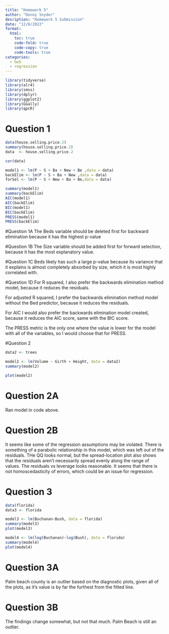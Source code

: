 ---
title: "Homework 5"
author: "Donny Snyder"
desription: "Homework 5 Submission"
date: "12/8/2022"
format:
  html:
    toc: true
    code-fold: true
    code-copy: true
    code-tools: true
categories:
  - hw5
  - regression
---

```{r}
library(tidyverse)
library(alr4)
library(smss)
library(dplyr)
library(ggplot2)
library(GGally)
library(qpcR)
```

# Question 1

```{r, echo=T}
data(house.selling.price.2)
summary(house.selling.price.2)
data  <- house.selling.price.2

cor(data)

model1 <- lm(P ~ S + Ba + New + Be ,data = data)
backElim <- lm(P ~ S + Ba + New ,data = data)
forSel <- lm(P ~ S + New + Ba + Be,data = data)

summary(model1)
summary(backElim)
AIC(model1)
AIC(backElim)
BIC(model1)
BIC(backElim)
PRESS(model1)
PRESS(backElim)

```

#Question 1A
The Beds variable should be deleted first for backward elimination because it has the highest p-value

#Question 1B
The Size variable should be added first for forward selection, because it has the most explanatory value.

#Question 1C
Beds likely has such a large p-value because its variance that it explains is almost completely absorbed by size, which it is most highly correlated with.

#Question 1D
For R squared, I also prefer the backwards elimination method model, because it reduces the residuals.

For adjusted R squared, I prefer the backwards elimination method model without the Bed predictor, because it reduces the residuals.

For AIC I would also prefer the backwards elimination model created, because it reduces the AIC score, same with the BIC score.

The PRESS metric is the only one where the value is lower for the model with all of the variables, so I would choose that for PRESS.


#Question 2
```{r, echo=T}
data2 <- trees

model2 <- lm(Volume ~ Girth + Height, data = data2)
summary(model2)

plot(model2)


```

# Question 2A
Ran model in code above.

# Question 2B
It seems like some of the regression assumptions may be violated. There is something of a parabolic relationship in this model, which was left out of the residuals. THe QQ looks normal, but the spread-location plot also shows that the residuals aren't necessarily spread evenly along the range of values. The residuals vs leverage looks reasonable. It seems that there is not homoscedasticity of errors, which could be an issue for regression.

# Question 3

```{r, echo=T}
data(florida)
data3 <- florida

model3 <- lm(Buchanan~Bush, data = florida)
summary(model3)
plot(model3)

model4 <- lm(log(Buchanan)~log(Bush), data = florida)
summary(model4)
plot(model4)

```

# Question 3A
Palm beach county is an outlier based on the diagnostic plots, given all of the plots, as it's value is by far the furthest from the fitted line.

# Question 3B
The findings change somewhat, but not that much. Palm Beach is still an outlier.
